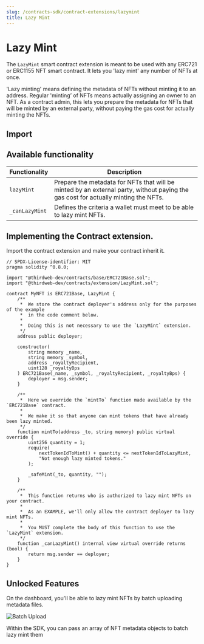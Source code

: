 ```yaml
---
slug: /contracts-sdk/contract-extensions/lazymint
title: Lazy Mint
---
```



# Lazy Mint

The `LazyMint` smart contract extension is meant to be used with any ERC721 or ERC1155 NFT smart contract. It lets you 'lazy mint' any number of NFTs at once.

'Lazy minting' means defining the metadata of NFTs without minting it to an address. Regular 'minting’ of NFTs means actually assigning an owner to an NFT. As a contract admin, this lets you prepare the metadata for NFTs that will be minted by an external party, without paying the gas cost for actually minting the NFTs.

<ViewContractCodeButton
  link="https://github.com/thirdweb-dev/contracts/blob/main/contracts/extension/LazyMint.sol"
  name="LazyMint"
/>

## Import

<ImportSnippet type="extension" category="extension" name="LazyMint" />

## Available functionality

| Functionality  | Description                                                                                                                        |
| -------------- | ---------------------------------------------------------------------------------------------------------------------------------- |
| `lazyMint`     | Prepare the metadata for NFTs that will be minted by an external party, without paying the gas cost for actually minting the NFTs. |
| `_canLazyMint` | Defines the criteria a wallet must meet to be able to lazy mint NFTs.                                                              |

## Implementing the Contract extension.

Import the contract extension and make your contract inherit it.

```solidity
// SPDX-License-identifier: MIT
pragma solidity ^0.8.0;

import "@thirdweb-dev/contracts/base/ERC721Base.sol";
import "@thirdweb-dev/contracts/extension/LazyMint.sol";

contract MyNFT is ERC721Base, LazyMint {
    /**
     *  We store the contract deployer's address only for the purposes of the example
     *  in the code comment below.
     *
     *  Doing this is not necessary to use the `LazyMint` extension.
     */
    address public deployer;

    constructor(
        string memory _name,
        string memory _symbol,
        address _royaltyRecipient,
        uint128 _royaltyBps
    ) ERC721Base(_name, _symbol, _royaltyRecipient, _royaltyBps) {
        deployer = msg.sender;
    }

    /**
     *  Here we override the `mintTo` function made available by the `ERC721Base` contract.
     *
     *  We make it so that anyone can mint tokens that have already been lazy minted.
     */
    function mintTo(address _to, string memory) public virtual override {
        uint256 quantity = 1;
        require(
            nextTokenIdToMint() + quantity <= nextTokenIdToLazyMint,
            "Not enough lazy minted tokens."
        );

        _safeMint(_to, quantity, "");
    }

    /**
     *  This function returns who is authorized to lazy mint NFTs on your contract.
     *
     *  As an EXAMPLE, we'll only allow the contract deployer to lazy mint NFTs.
     *
     *  You MUST complete the body of this function to use the `LazyMint` extension.
     */
    function _canLazyMint() internal view virtual override returns (bool) {
        return msg.sender == deployer;
    }
}
```

## Unlocked Features

On the dashboard, you'll be able to lazy mint NFTs by batch uploading metadata files.

<div className="row" style={{ marginBottom: 24, flexWrap: "wrap" }}>
  <div className="col col--12" style={{ marginTop: 16 }}>
    <QuickstartCard
      name="Batch Uploading NFT Metadata Guide"
      link="/templates/nft-drop/lazy-minting-nfts"
      image="/assets/icons/drop.png"
    />
  </div>
</div>

![Batch Upload](../assets/batch-upload.png)

Within the SDK, you can pass an array of NFT metadata objects to batch lazy mint them

<div className="row" style={{ marginBottom: 24, flexWrap: "wrap" }}>
  <div className="col col--12" style={{ marginTop: 16 }}>
    <QuickstartCard
      name="Lazy Minting in the SDK"
      link="/pre-built-contracts/signature-drop#lazy-minting-your-nfts"
      image="/assets/icons/sdks.png"
    />
  </div>
</div>
